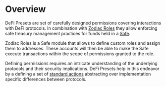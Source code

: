# Overview

DeFi Presets are set of carefully designed permissions covering interactions with DeFi protocols.
In combination with [Zodiac Roles](https://github.com/gnosis/zodiac-modifier-roles) they allow enforcing safe treasury management practices for funds held in a [Safe](https://safe.global).

Zodiac Roles is a Safe module that allows to define custom roles and assign them to addresses.
These accounts will then be able to make the Safe execute transactions within the scope of permissions granted to the role.

Defining permissions requires an intricate understanding of the underlying protocols and their security implications.
DeFi Presets help in this endeavor by a defining a set of [standard actions](/learn/actions) abstracting over implementation specific differences between protocols.
